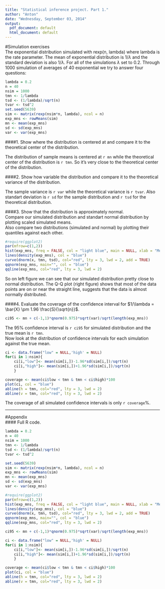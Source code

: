 ```yaml
---
title: "Statistical inference project. Part 1."
author: "Anton"
date: "Wednesday, September 03, 2014"
output:
  pdf_document: default
  html_document: default
---
```

#Simulation exercises  
The exponential distribution simulated with rexp(n, lambda) where lambda is the rate parameter. The mean of exponential distribution is  $1/\lambda$ and the standard deviation is also $1/\lambda$. For all of the simulations $\lambda$ set to 0.2. 
Through 1000 simulation of averages of 40 exponential we try to answer four questions:  

```r
lambda = 0.2
n = 40
nsim = 1000
tmn <- 1/lambda
tsd <- (1/lambda)/sqrt(n)
tvar <- tsd^2
set.seed(5639)
sim <- matrix(rexp(nsim*n, lambda), ncol = n) 
exp_mns <- rowMeans(sim)
mn <- mean(exp_mns)
sd <- sd(exp_mns)
var <- var(exp_mns)
```  

####1. Show where the distribution is centered at and compare it to the theoretical center of the distribution.    

The distribution of sample means is centered at `r mn` while the theoretical center of the distribution is `r tmn`. So it's very close to the theoretical center of the distribution.  
   

####2. Show how variable the distribution and compare it to the theoretical variance of the distribution.  

The sample variance is `r var` while the theoretical variance is `r tvar`. Also standart deviation is `r sd` for the sample distribution and `r tsd` for the theoretical distribution.  

####3. Show that the distribution is approximately normal.  
Compare our simulated distribution and standart normal distribution by plotting scaled simulated means.  
Also compare two distributions (simulated and normal) by plotting their quantiles against each other.  
```r
#require(ggplot2)
par(mfrow=c(1,2))
hist(exp_mns, freq = FALSE, col = "light blue", main = NULL, xlab = "Mean")
lines(density(exp_mns), col = "blue")
curve(dnorm(x, tmn, tsd), col="red", lty = 3, lwd = 2, add = TRUE)
qqnorm(exp_mns, main="", col = "blue")
qqline(exp_mns, col="red", lty = 3, lwd = 2)
```  

So on left figure we can see that our simulated distribution pretty close to normal distribution. The Q-Q plot (right figure) shows that most of the data points are on or near the straight line, suggests that the data is almost normally distributed.  

####4. Evaluate the coverage of the confidence interval for $1/\lambda = \bar{X} \pm 1.96 \frac{S}{\sqrt{n}}$.    

```r
ci95 <- mn + c(-1,1)*qnorm(0.975)*sqrt(var)/sqrt(length(exp_mns))
```  
   
The 95% confidence interval is `r ci95` for simulated distribution and the true mean is `r tmn`.  
Now look at the distribution of confidence intervals for each simulation against the true mean.  
```r
ci <- data.frame("low" = NULL,'high' = NULL)
for(i in 1:nsim){
    ci[i,"low"]<- mean(sim[i,])-1.96*sd(sim[i,])/sqrt(n)
    ci[i,"high"]<- mean(sim[i,])+1.96*sd(sim[i,])/sqrt(n)
    }

coverage <- mean(ci$low < tmn & tmn < ci$high)*100
plot(ci, col = "blue")
abline(h = tmn, col="red", lty = 3, lwd = 2)
abline(v = tmn, col="red", lty = 3, lwd = 2)
```  

The coverage of all simulated confidence intervals is only `r coverage`%.  

------
\pagebreak  


#Appendix  
#### Full R code.  

```r
lambda = 0.2
n = 40
nsim = 1000
tmn <- 1/lambda
tsd <- (1/lambda)/sqrt(n)
tvar <- tsd^2

set.seed(5639)
sim <- matrix(rexp(nsim*n, lambda), ncol = n) 
exp_mns <- rowMeans(sim)
mn <- mean(exp_mns)
sd <- sd(exp_mns)
var <- var(exp_mns)

#require(ggplot2)
par(mfrow=c(1,2))
hist(exp_mns, freq = FALSE, col = "light blue", main = NULL, xlab = "Mean")
lines(density(exp_mns), col = "blue")
curve(dnorm(x, tmn, tsd), col="red", lty = 3, lwd = 2, add = TRUE)
qqnorm(exp_mns, main="", col = "blue")
qqline(exp_mns, col="red", lty = 3, lwd = 2)

ci95 <- mn + c(-1,1)*qnorm(0.975)*sqrt(var)/sqrt(length(exp_mns))

ci <- data.frame("low" = NULL,'high' = NULL)
for(i in 1:nsim){
    ci[i,"low"]<- mean(sim[i,])-1.96*sd(sim[i,])/sqrt(n)
    ci[i,"high"]<- mean(sim[i,])+1.96*sd(sim[i,])/sqrt(n)
    }

coverage <- mean(ci$low < tmn & tmn < ci$high)*100
plot(ci, col = "blue")
abline(h = tmn, col="red", lty = 3, lwd = 2)
abline(v = tmn, col="red", lty = 3, lwd = 2)
```